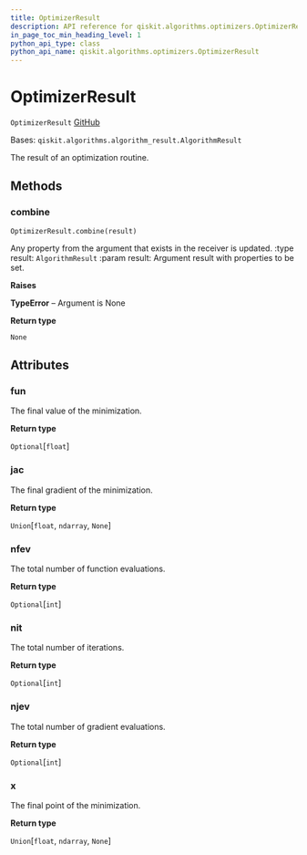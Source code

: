 ```yaml
---
title: OptimizerResult
description: API reference for qiskit.algorithms.optimizers.OptimizerResult
in_page_toc_min_heading_level: 1
python_api_type: class
python_api_name: qiskit.algorithms.optimizers.OptimizerResult
---
```


# OptimizerResult

<span id="qiskit.algorithms.optimizers.OptimizerResult" />

`OptimizerResult` [GitHub](https://github.com/qiskit/qiskit/tree/stable/0.19/qiskit/algorithms/optimizers/optimizer.py "view source code")

Bases: `qiskit.algorithms.algorithm_result.AlgorithmResult`

The result of an optimization routine.

## Methods

### combine

<span id="qiskit.algorithms.optimizers.OptimizerResult.combine" />

`OptimizerResult.combine(result)`

Any property from the argument that exists in the receiver is updated. :type result: `AlgorithmResult` :param result: Argument result with properties to be set.

**Raises**

**TypeError** – Argument is None

**Return type**

`None`

## Attributes

<span id="qiskit.algorithms.optimizers.OptimizerResult.fun" />

### fun

The final value of the minimization.

**Return type**

`Optional`\[`float`]

<span id="qiskit.algorithms.optimizers.OptimizerResult.jac" />

### jac

The final gradient of the minimization.

**Return type**

`Union`\[`float`, `ndarray`, `None`]

<span id="qiskit.algorithms.optimizers.OptimizerResult.nfev" />

### nfev

The total number of function evaluations.

**Return type**

`Optional`\[`int`]

<span id="qiskit.algorithms.optimizers.OptimizerResult.nit" />

### nit

The total number of iterations.

**Return type**

`Optional`\[`int`]

<span id="qiskit.algorithms.optimizers.OptimizerResult.njev" />

### njev

The total number of gradient evaluations.

**Return type**

`Optional`\[`int`]

<span id="qiskit.algorithms.optimizers.OptimizerResult.x" />

### x

The final point of the minimization.

**Return type**

`Union`\[`float`, `ndarray`, `None`]

